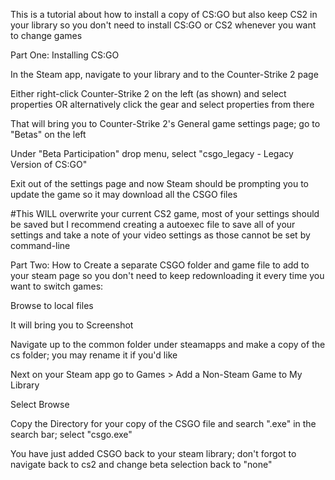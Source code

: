 
This is a tutorial about how to install a copy of CS:GO but also keep CS2 in your library so you don't need to install CS:GO or CS2 whenever you want to change games

Part One: Installing CS:GO

In the Steam app, navigate to your library and to the Counter-Strike 2 page

Either right-click Counter-Strike 2 on the left (as shown) and select properties OR alternatively click the gear and select properties from there

That will bring you to Counter-Strike 2's  General game settings page; go to "Betas" on the left

Under "Beta Participation" drop menu, select "csgo_legacy - Legacy Version of CS:GO"

Exit out of the settings page and now Steam should be prompting you to update the game so it may download all the CSGO files

#This WILL overwrite your current CS2 game, most of your settings should be saved but I recommend creating a autoexec file to save all of your settings and take a note of your video settings as those cannot be set by command-line

Part Two: How to Create a separate CSGO folder and game file to add to your steam page so you don't need to keep redownloading it every time you want to switch games:

Browse to local files

It will bring you to Screenshot 

Navigate up to the common folder under steamapps and make a copy of the cs folder; you may rename it if you'd like

Next on your Steam app go to Games > Add a Non-Steam Game to My Library

Select Browse

Copy the Directory for your copy of the CSGO file and search ".exe" in the search bar; select "csgo.exe"

You have just added CSGO back to your steam library; don't forgot to navigate back to cs2 and change beta selection back to "none"
